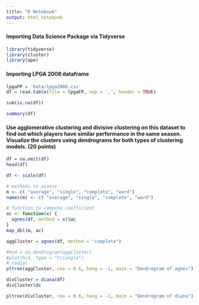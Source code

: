 ```yaml
---
title: "R Notebook"
output: html_notebook
---
```

#### Importing Data Science Package via Tidyverse
```r
library(tidyverse)
library(cluster)
library(ape)
```

#### Importing LPGA 2008 dataframe
```r
lpgaFP = 'Data/lpga2008.csv'
df = read.table(file = lpgaFP, sep = ',', header = TRUE)
```

```r
sum(is.na(df))
```


```r
summary(df)
```



#### Use agglomerative clustering and divisive clustering on this dataset to find out which players have similar performance in the same season. Visualize the clusters using dendrograms for both types of clustering models. (20 points)

```r
df = na.omit(df)
head(df)
```


```r
df <- scale(df)
```


```r
# methods to assess
m <- c( "average", "single", "complete", "ward")
names(m) <- c( "average", "single", "complete", "ward")

# function to compute coefficient
ac <- function(x) {
  agnes(df, method = x)$ac
}
map_dbl(m, ac)
```


```r
aggCluster = agnes(df, method = "complete")

#hcd = as.dendrogram(aggCluster)
#plot(hcd, type = "triangle")
# radial
pltree(aggCluster, cex = 0.6, hang = -1, main = "Dendrogram of agnes")
```



```r
divCluster = diana(df)
divCluster$dc
```


```r
pltree(divCluster, cex = 0.6, hang = -1, main = "Dendrogram of diana")
```

